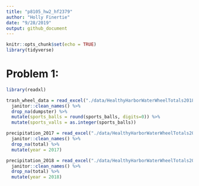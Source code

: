 ```yaml
---
title: "p8105_hw2_hf2379"
author: "Holly Finertie"
date: "9/28/2019"
output: github_document
---
```


```r
knitr::opts_chunk$set(echo = TRUE)
library(tidyverse)
```

# Problem 1: 

```r
library(readxl)

trash_wheel_data = read_excel("./data/HealthyHarborWaterWheelTotals2018-7-28.xlsx", 1, range = "A2:N338") %>% 
  janitor::clean_names() %>% 
  drop_na(dumpster) %>% 
  mutate(sports_balls = round(sports_balls, digits=0)) %>% 
  mutate(sports_valls = as.integer(sports_balls))

precipitation_2017 = read_excel("./data/HealthyHarborWaterWheelTotals2018-7-28.xlsx", 4, range = "A2:B14") %>% 
  janitor::clean_names() %>% 
  drop_na(total) %>% 
  mutate(year = 2017)

precipitation_2018 = read_excel("./data/HealthyHarborWaterWheelTotals2018-7-28.xlsx", 3, range = "A2:B14") %>% 
  janitor::clean_names() %>% 
  drop_na(total) %>% 
  mutate(year = 2018)

```

